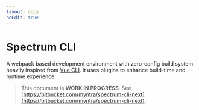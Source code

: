 ```yaml
---
layout: docs
noEdit: true
---
```


# Spectrum CLI

A webpack based development environment with zero-config build system heavily inspired from [Vue CLI](https://cli.vuejs.org/). It uses plugins to enhance build-time and runtime experience.

> This document is **WORK IN PROGRESS**. See [https://bitbucket.com/myntra/spectrum-cli-next](https://bitbucket.com/myntra/spectrum-cli-next).
